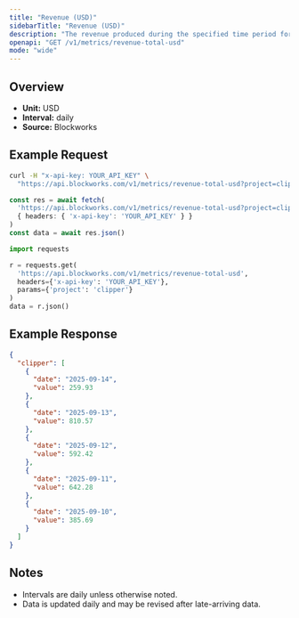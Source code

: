 ```yaml
---
title: "Revenue (USD)"
sidebarTitle: "Revenue (USD)"
description: "The revenue produced during the specified time period for given project."
openapi: "GET /v1/metrics/revenue-total-usd"
mode: "wide"
---
```


## Overview

- **Unit:** USD
- **Interval:** daily
- **Source:** Blockworks

## Example Request

<CodeGroup>

```bash cURL
curl -H "x-api-key: YOUR_API_KEY" \
  "https://api.blockworks.com/v1/metrics/revenue-total-usd?project=clipper"
```

```typescript TypeScript
const res = await fetch(
  'https://api.blockworks.com/v1/metrics/revenue-total-usd?project=clipper',
  { headers: { 'x-api-key': 'YOUR_API_KEY' } }
)
const data = await res.json()
```

```python Python
import requests

r = requests.get(
  'https://api.blockworks.com/v1/metrics/revenue-total-usd',
  headers={'x-api-key': 'YOUR_API_KEY'},
  params={'project': 'clipper'}
)
data = r.json()
```

</CodeGroup>

## Example Response

```json
{
  "clipper": [
    {
      "date": "2025-09-14",
      "value": 259.93
    },
    {
      "date": "2025-09-13",
      "value": 810.57
    },
    {
      "date": "2025-09-12",
      "value": 592.42
    },
    {
      "date": "2025-09-11",
      "value": 642.28
    },
    {
      "date": "2025-09-10",
      "value": 385.69
    }
  ]
}
```

## Notes
- Intervals are daily unless otherwise noted.
- Data is updated daily and may be revised after late-arriving data.